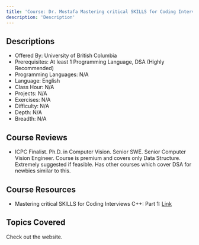 ```yaml
---
title: 'Course: Dr. Mostafa Mastering critical SKILLS for Coding Interviews C++: Part 1'
description: 'Description'
---
```


## Descriptions

-   Offered By: University of British Columbia
-   Prerequisites: At least 1 Programming Language, DSA (Highly Recommended)
-   Programming Languages: N/A
-   Language: English
-   Class Hour: N/A
-   Projects: N/A
-   Exercises: N/A
-   Difficulty: N/A
-   Depth: N/A
-   Breadth: N/A

## Course Reviews

- ICPC Finalist. Ph.D. in Computer Vision. Senior SWE. Senior Computer Vision Engineer. Course is premium and covers only Data Structure. Extremely suggested if feasible. Has other courses which cover DSA for newbies similar to this.

## Course Resources

- Mastering critical SKILLS for Coding Interviews C++: Part 1: [Link](https://www.udemy.com/course/skills-coding-interviews/)

## Topics Covered

Check out the website.
